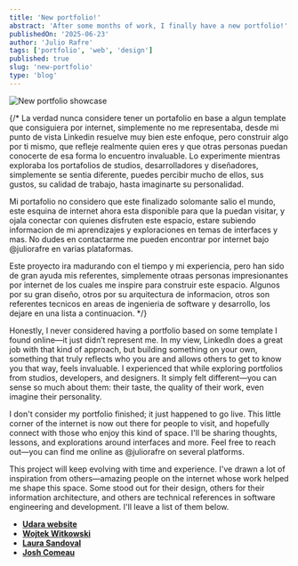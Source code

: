 ```yaml
---
title: 'New portfolio!'
abstract: 'After some months of work, I finally have a new portfolio!'
publishedOn: '2025-06-23'
author: 'Julio Rafre'
tags: ['portfolio', 'web', 'design']
published: true
slug: 'new-portfolio'
type: 'blog'
---
```


<Image
  alt="New portfolio showcase"
  width={1000}
  height={1000}
  src="/images/blog/new-portfolio/portfolio-showcase.png"
  className="h-auto w-full"
/>

{/* La verdad nunca considere tener un portafolio en base a algun template que consiguiera por internet, simplemente no me representaba, desde mi punto de vista Linkedin resuelve muy bien este enfoque, pero construir algo por ti mismo, que refleje realmente quien eres y que otras personas puedan conocerte de esa forma lo encuentro invaluable. Lo experimente mientras exploraba los portafolios de studios, desarrolladores y diseñadores, simplemente se sentia diferente, puedes percibir mucho de ellos, sus gustos, su calidad de trabajo, hasta imaginarte su personalidad.

Mi portafolio no considero que este finalizado solomante salio el mundo, este esquina de internet ahora esta disponible para que la puedan visitar, y ojala conectar con quienes disfruten este espacio, estare subiendo informacion de mi aprendizajes y exploraciones en temas de interfaces y mas. No dudes en contactarme me pueden encontrar por internet bajo @juliorafre en varias plataformas.

Este proyecto ira madurando con el tiempo y mi experiencia, pero han sido de gran ayuda mis referentes, simplemente otraas personas impresionantes por internet de los cuales me inspire para construir este espacio. Algunos por su gran diseño, otros por su arquitectura de informacion, otros son referentes tecnicos en areas de ingenieria de software y desarrollo, los dejare en una lista a continuacion. */}

Honestly, I never considered having a portfolio based on some template I found online—it just didn’t represent me. In my view, LinkedIn does a great job with that kind of approach, but building something on your own, something that truly reflects who you are and allows others to get to know you that way, feels invaluable. I experienced that while exploring portfolios from studios, developers, and designers. It simply felt different—you can sense so much about them: their taste, the quality of their work, even imagine their personality.

I don't consider my portfolio finished; it just happened to go live. This little corner of the internet is now out there for people to visit, and hopefully connect with those who enjoy this kind of space. I'll be sharing thoughts, lessons, and explorations around interfaces and more. Feel free to reach out—you can find me online as @juliorafre on several platforms.

This project will keep evolving with time and experience. I've drawn a lot of inspiration from others—amazing people on the internet whose work helped me shape this space. Some stood out for their design, others for their information architecture, and others are technical references in software engineering and development. I'll leave a list of them below.

- **[Udara website](https://udara.io/)**
- **[Wojtek Witkowski](https://wojtek.im/#projects)**
- **[Laura Sandoval](https://lausandoval.com/)**
- **[Josh Comeau](https://www.joshwcomeau.com/)**

